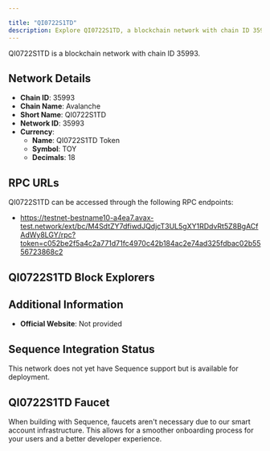 ```yaml
---

title: "QI0722S1TD"
description: Explore QI0722S1TD, a blockchain network with chain ID 35993. Learn about its native currency, QI0722S1TD Token, and how to interact with the network.
---
```




QI0722S1TD is a blockchain network with chain ID 35993.

## Network Details

- **Chain ID**: 35993
- **Chain Name**: Avalanche
- **Short Name**: QI0722S1TD
- **Network ID**: 35993
- **Currency**: 
  - **Name**: QI0722S1TD Token
  - **Symbol**: TOY
  - **Decimals**: 18

## RPC URLs

QI0722S1TD can be accessed through the following RPC endpoints:

- https://testnet-bestname10-a4ea7.avax-test.network/ext/bc/M4SdtZY7dfiwdJQdjcT3UL5gXY1RDdvRt5Z8BgACfAdWy8LGY/rpc?token=c052be2f5a4c2a771d71fc4970c42b184ac2e74ad325fdbac02b5556723868c2

## QI0722S1TD Block Explorers



## Additional Information

- **Official Website**: Not provided

## Sequence Integration Status

This network does not yet have Sequence support but is available for deployment.

## QI0722S1TD Faucet

When building with Sequence, faucets aren't necessary due to our smart account infrastructure. This allows for a smoother onboarding process for your users and a better developer experience.
